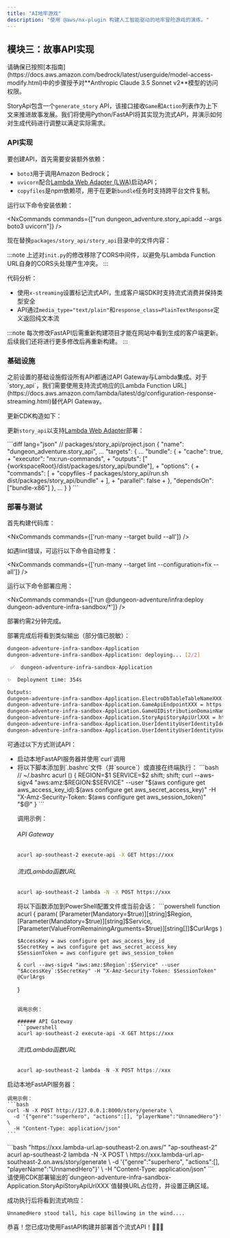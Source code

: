 ```yaml
---
title: "AI地牢游戏"
description: "使用 @aws/nx-plugin 构建人工智能驱动的地牢冒险游戏的演练。"
---
```






## 模块三：故事API实现

<Aside type="caution">
请确保已按照[本指南](https://docs.aws.amazon.com/bedrock/latest/userguide/model-access-modify.html)中的步骤授予对**Anthropic Claude 3.5 Sonnet v2**模型的访问权限。
</Aside>

StoryApi包含一个`generate_story` API，该接口接收`Game`和`Action`列表作为上下文来推进故事发展。我们将使用Python/FastAPI将其实现为流式API，并演示如何对生成代码进行调整以满足实际需求。

### API实现

要创建API，首先需要安装额外依赖：

- `boto3`用于调用Amazon Bedrock；
- `uvicorn`配合[Lambda Web Adapter (LWA)](https://github.com/awslabs/aws-lambda-web-adapter)启动API；
- `copyfiles`是npm依赖项，用于在更新`bundle`任务时支持跨平台文件复制。

运行以下命令安装依赖：

<NxCommands commands={["run dungeon_adventure.story_api:add --args boto3 uvicorn"]} />
<InstallCommand pkg="copyfiles" dev />

现在替换`packages/story_api/story_api`目录中的文件内容：

<Tabs>
<TabItem label="main.py">
<E2ECode path="dungeon-adventure/3/main.py.template" lang="python" />
</TabItem>
<TabItem label="init.py">
<E2ECode path="dungeon-adventure/3/init.py.template" lang="python" />

:::note
上述对`init.py`的修改移除了CORS中间件，以避免与Lambda Function URL自身的CORS头处理产生冲突。
:::

</TabItem>
</Tabs>

代码分析：

- 使用`x-streaming`设置标记流式API，生成客户端SDK时支持流式消费并保持类型安全
- API通过`media_type="text/plain"`和`response_class=PlainTextResponse`定义返回纯文本流

:::note
每次修改FastAPI后需重新构建项目才能在网站中看到生成的客户端更新。后续我们还将进行更多修改后再重新构建。
:::

### 基础设施

<Link path="get_started/tutorials/dungeon-game/1#game-ui-infrastructure">之前设置的基础设施</Link>假设所有API都通过API Gateway与Lambda集成。对于`story_api`，我们需要使用支持流式响应的[Lambda Function URL](https://docs.aws.amazon.com/lambda/latest/dg/configuration-response-streaming.html)替代API Gateway。

更新CDK构造如下：

<Tabs>
<TabItem label="story-api.ts">
<E2ECode path="dungeon-adventure/3/story-api.ts.template" lang="typescript" />
</TabItem>
<TabItem label="application-stack.ts">
<E2EDiff before="dungeon-adventure/2/stacks/application-stack.ts.template" after="dungeon-adventure/3/application-stack.ts.template" lang="typescript" />
</TabItem>
</Tabs>

更新`story_api`以支持[Lambda Web Adapter](https://github.com/awslabs/aws-lambda-web-adapter)部署：

<Tabs>
<TabItem label="run.sh">
<E2ECode path="dungeon-adventure/3/run.sh.template" lang="bash" />
</TabItem>
<TabItem label="project.json">
```diff lang="json"
// packages/story_api/project.json
{
  "name": "dungeon_adventure.story_api",
  ...
  "targets": {
    ...
    "bundle": {
+      "cache": true,
+      "executor": "nx:run-commands",
+      "outputs": ["{workspaceRoot}/dist/packages/story_api/bundle"],
+      "options": {
+        "commands": [
+          "copyfiles -f packages/story_api/run.sh dist/packages/story_api/bundle"
+        ],
+        "parallel": false
+      },
      "dependsOn": ["bundle-x86"]
    },
    ...
  }
}
```
</TabItem>
</Tabs>

### 部署与测试

首先构建代码库：

<NxCommands commands={['run-many --target build --all']} />

<Aside type="tip">
如遇lint错误，可运行以下命令自动修复：

<NxCommands commands={['run-many --target lint --configuration=fix --all']} />
</Aside>

运行以下命令部署应用：

<NxCommands commands={['run @dungeon-adventure/infra:deploy dungeon-adventure-infra-sandbox/*']} />

部署约需2分钟完成。

部署完成后将看到类似输出（部分值已脱敏）：

```bash
dungeon-adventure-infra-sandbox-Application
dungeon-adventure-infra-sandbox-Application: deploying... [2/2]

 ✅  dungeon-adventure-infra-sandbox-Application

✨  Deployment time: 354s

Outputs:
dungeon-adventure-infra-sandbox-Application.ElectroDbTableTableNameXXX = dungeon-adventure-infra-sandbox-Application-ElectroDbTableXXX-YYY
dungeon-adventure-infra-sandbox-Application.GameApiEndpointXXX = https://xxx.execute-api.region.amazonaws.com/prod/
dungeon-adventure-infra-sandbox-Application.GameUIDistributionDomainNameXXX = xxx.cloudfront.net
dungeon-adventure-infra-sandbox-Application.StoryApiStoryApiUrlXXX = https://xxx.lambda-url.ap-southeast-2.on.aws/
dungeon-adventure-infra-sandbox-Application.UserIdentityUserIdentityIdentityPoolIdXXX = region:xxx
dungeon-adventure-infra-sandbox-Application.UserIdentityUserIdentityUserPoolIdXXX = region_xxx
```

可通过以下方式测试API：
<ul>
<li>启动本地FastAPI服务器并使用`curl`调用</li>
<li>
<Drawer title="Sigv4认证curl" trigger="使用支持sigv4的curl直接调用已部署API">

<Tabs>
  <TabItem label="Bash/Linux/macOS">
将以下脚本添加到`.bashrc`文件（并`source`）或直接在终端执行：
```bash
// ~/.bashrc
acurl () {
    REGION=$1
    SERVICE=$2
    shift; shift;
    curl --aws-sigv4 "aws:amz:$REGION:$SERVICE" --user "$(aws configure get aws_access_key_id):$(aws configure get aws_secret_access_key)" -H "X-Amz-Security-Token: $(aws configure get aws_session_token)" "$@"
}
```

调用示例：

###### API Gateway
```bash
acurl ap-southeast-2 execute-api -X GET https://xxx
```

###### 流式Lambda函数URL
```bash
acurl ap-southeast-2 lambda -N -X POST https://xxx
```
  </TabItem>
  <TabItem label="Windows PowerShell">
将以下函数添加到PowerShell配置文件或当前会话：
```powershell
function acurl {
    param(
        [Parameter(Mandatory=$true)][string]$Region,
        [Parameter(Mandatory=$true)][string]$Service,
        [Parameter(ValueFromRemainingArguments=$true)][string[]]$CurlArgs
    )

    $AccessKey = aws configure get aws_access_key_id
    $SecretKey = aws configure get aws_secret_access_key
    $SessionToken = aws configure get aws_session_token

    & curl --aws-sigv4 "aws:amz:$Region`:$Service" --user "$AccessKey`:$SecretKey" -H "X-Amz-Security-Token: $SessionToken" @CurlArgs
}
```

调用示例：

###### API Gateway
```powershell
acurl ap-southeast-2 execute-api -X GET https://xxx
```

###### 流式Lambda函数URL
```powershell
acurl ap-southeast-2 lambda -N -X POST https://xxx
```
  </TabItem>
</Tabs>

</Drawer>
</li>
</ul>

<Tabs>
  <TabItem label="本地测试">
  启动本地FastAPI服务器：
    <NxCommands commands={["run dungeon_adventure.story_api:serve"]} />

    调用示例：
    ```bash
    curl -N -X POST http://127.0.0.1:8000/story/generate \
      -d '{"genre":"superhero", "actions":[], "playerName":"UnnamedHero"}' \
      -H "Content-Type: application/json"
    ```
  </TabItem>
  <TabItem label="云端测试">
```bash "https://xxx.lambda-url.ap-southeast-2.on.aws/" "ap-southeast-2"
acurl ap-southeast-2 lambda -N -X POST \
  https://xxx.lambda-url.ap-southeast-2.on.aws/story/generate \
  -d '{"genre":"superhero", "actions":[], "playerName":"UnnamedHero"}' \
  -H "Content-Type: application/json"
```
    <Aside type="caution">
    请使用CDK部署输出的`dungeon-adventure-infra-sandbox-Application.StoryApiStoryApiUrlXXX`值替换URL占位符，并设置正确区域。
    </Aside>
  </TabItem>
</Tabs>

成功执行后将看到流式响应：

```
UnnamedHero stood tall, his cape billowing in the wind....
```

恭喜！您已成功使用FastAPI构建并部署首个流式API！🎉🎉🎉